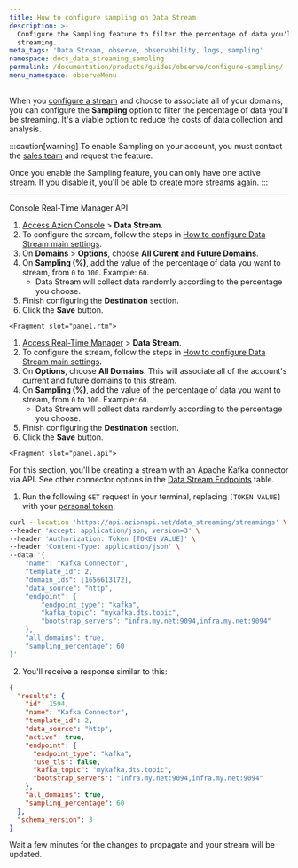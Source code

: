 ```yaml
---
title: How to configure sampling on Data Stream
description: >-
  Configure the Sampling feature to filter the percentage of data you'll be
  streaming.
meta_tags: 'Data Stream, observe, observability, logs, sampling'
namespace: docs_data_streaming_sampling
permalink: /documentation/products/guides/observe/configure-sampling/
menu_namespace: observeMenu
---
```




When you [configure a stream](/en/documentation/products/guides/use-data-stream/) and choose to associate all of your domains, you can configure the **Sampling** option to filter the percentage of data you'll be streaming. It's a viable option to reduce the costs of data collection and analysis.

:::caution[warning]
To enable Sampling on your account, you must contact the [sales team](https://www.azion.com/en/contact-sales/) and request the feature.

Once you enable the Sampling feature, you can only have one active stream. If you disable it, you'll be able to create more streams again.
:::

---

<Tabs client:visible>
    <Fragment slot="tab.console">Console</Fragment>
    <Fragment slot="tab.rtm">Real-Time Manager</Fragment>
    <Fragment slot="tab.api">API</Fragment>

<Fragment slot="panel.console">

1. [Access Azion Console](/en/documentation/products/guides/how-to-access-azion-console/) > **Data Stream**.
2. To configure the stream, follow the steps in [How to configure Data Stream main settings](/en/documentation/products/guides/use-data-stream/).
3. On **Domains** > **Options**, choose **All Curent and Future Domains**.
4. On **Sampling (%)**, add the value of the percentage of data you want to stream, from `0` to `100`. Example: `60`.
    - Data Stream will collect data randomly according to the percentage you choose.
5. Finish configuring the **Destination** section.
6. Click the **Save** button.

</Fragment>

    <Fragment slot="panel.rtm">

1. [Access Real-Time Manager](https://manager.azion.com/) > **Data Stream**.
2. To configure the stream, follow the steps in [How to configure Data Stream main settings](/en/documentation/products/guides/use-data-stream/).
3. On **Options**, choose **All Domains**. This will associate all of the account's current and future domains to this stream.
4. On **Sampling (%)**, add the value of the percentage of data you want to stream, from `0` to `100`. Example: `60`.
    - Data Stream will collect data randomly according to the percentage you choose.
5. Finish configuring the **Destination** section.
6. Click the **Save** button.

</Fragment>

    <Fragment slot="panel.api">

For this section, you'll be creating a stream with an Apache Kafka connector via API. See other connector options in the [Data Stream Endpoints](https://api.azion.com/#04257075-3691-4b5f-b22b-22a5b6653f3f) table.

1. Run the following `GET` request in your terminal, replacing `[TOKEN VALUE]` with your [personal token](/en/documentation/products/guides/personal-tokens/):

```bash
curl --location 'https://api.azionapi.net/data_streaming/streamings' \
--header 'Accept: application/json; version=3' \
--header 'Authorization: Token [TOKEN VALUE]' \
--header 'Content-Type: application/json' \
--data '{
    "name": "Kafka Connector",
    "template_id": 2,
    "domain_ids": [1656613172],
    "data_source": "http",
    "endpoint": {
        "endpoint_type": "kafka",
        "kafka_topic": "mykafka.dts.topic",
        "bootstrap_servers": "infra.my.net:9094,infra.my.net:9094"
    },
    "all_domains": true,
    "sampling_percentage": 60
}'
```

2. You'll receive a response similar to this:

```json
{
  "results": {
    "id": 1594,
    "name": "Kafka Connector",
    "template_id": 2,
    "data_source": "http",
    "active": true,
    "endpoint": {
      "endpoint_type": "kafka",
      "use_tls": false,
      "kafka_topic": "mykafka.dts.topic",
      "bootstrap_servers": "infra.my.net:9094,infra.my.net:9094"
    },
    "all_domains": true,
    "sampling_percentage": 60
  },
  "schema_version": 3
}
```

Wait a few minutes for the changes to propagate and your stream will be updated.

  <JourneyAPI />


</Fragment>

</Tabs>

<br /><br />

